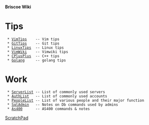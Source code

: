 ==== Briscoe Wiki ====

= Tips =
  * [[VimTips]]    -- Vim tips
  * [[GitTips]]    -- Git tips
  * [[LinuxTips]]  -- Linux tips
  * [[VimWiki]]    -- Vimwiki tips
  * [[CPlusPlus]]  -- C++ tips
  * [[Golang]]     -- golang tips

= Work =
  * [[ServerList]] -- List of commonly used servers
  * [[AuthList]]   -- List of commonly used accounts  
  * [[PeopleList]] -- List of various people and their major function
  * [[SqlAdmin]]   -- Notes on Db commands used by admins
  * [[As400]]      -- AS400 commands & notes

[[ScratchPad]]

